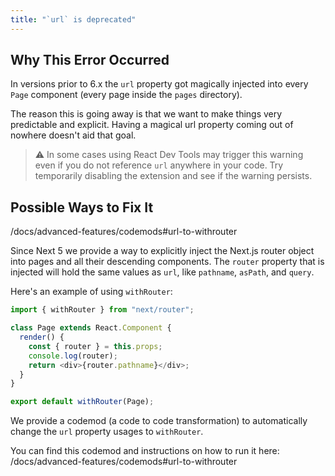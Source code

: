 ```yaml
---
title: "`url` is deprecated"
---
```


## Why This Error Occurred

In versions prior to 6.x the `url` property got magically injected into every `Page` component (every page inside the `pages` directory).

The reason this is going away is that we want to make things very predictable and explicit. Having a magical url property coming out of nowhere doesn't aid that goal.

> ⚠️ In some cases using React Dev Tools may trigger this warning even if you do not reference `url` anywhere in your code. Try temporarily disabling the extension and see if the warning persists.

## Possible Ways to Fix It

/docs/advanced-features/codemods#url-to-withrouter

Since Next 5 we provide a way to explicitly inject the Next.js router object into pages and all their descending components.
The `router` property that is injected will hold the same values as `url`, like `pathname`, `asPath`, and `query`.

Here's an example of using `withRouter`:

```js filename="pages/index.js"
import { withRouter } from "next/router";

class Page extends React.Component {
  render() {
    const { router } = this.props;
    console.log(router);
    return <div>{router.pathname}</div>;
  }
}

export default withRouter(Page);
```

We provide a codemod (a code to code transformation) to automatically change the `url` property usages to `withRouter`.

You can find this codemod and instructions on how to run it here: /docs/advanced-features/codemods#url-to-withrouter
